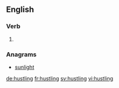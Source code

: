 ==English==

===Verb===
{{head|en}}

# {{present participle of|hustle}}

===Anagrams===
* [[sunlight#English|sunlight]]

[[de:hustling]]
[[fr:hustling]]
[[sv:hustling]]
[[vi:hustling]]